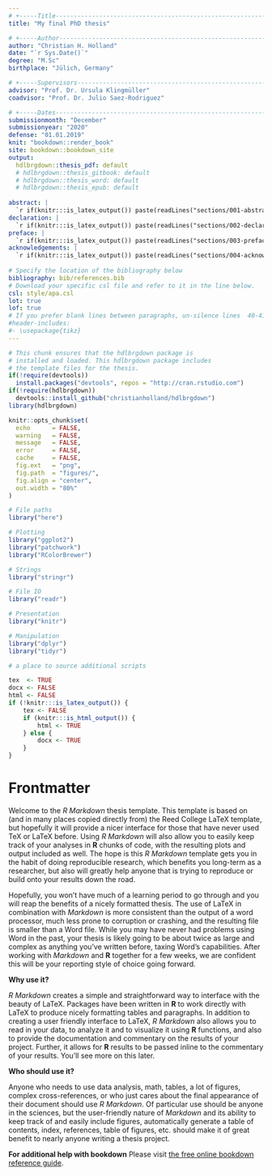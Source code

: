 ```yaml
---
# +-----Title------------------------------------------------------------------+
title: "My final PhD thesis"

# +-----Author-----------------------------------------------------------------+
author: "Christian H. Holland"
date: "`r Sys.Date()`"
degree: "M.Sc"
birthplace: "Jülich, Germany"

# +-----Supervisors------------------------------------------------------------+
advisor: "Prof. Dr. Ursula Klingmüller"
coadvisor: "Prof. Dr. Julio Saez-Rodriguez"

# +-----Dates------------------------------------------------------------+
submissionmonth: "December"
submissionyear: "2020"
defense: "01.01.2019"
knit: "bookdown::render_book"
site: bookdown::bookdown_site
output: 
  hdlbrgdown::thesis_pdf: default
  # hdlbrgdown::thesis_gitbook: default
  # hdlbrgdown::thesis_word: default
  # hdlbrgdown::thesis_epub: default
  
abstract: |
  `r if(knitr:::is_latex_output()) paste(readLines("sections/001-abstract.Rmd"), collapse = "\n  ")`
declaration: |
  `r if(knitr:::is_latex_output()) paste(readLines("sections/002-declaration.Rmd"), collapse = "\n  ")`
preface: |
  `r if(knitr:::is_latex_output()) paste(readLines("sections/003-preface.Rmd"), collapse = "\n  ")`
acknowledgements: |
  `r if(knitr:::is_latex_output()) paste(readLines("sections/004-acknowledge.Rmd"), collapse = "\n  ")`
  
# Specify the location of the bibliography below
bibliography: bib/references.bib
# Download your specific csl file and refer to it in the line below.
csl: style/apa.csl
lot: true
lof: true
# If you prefer blank lines between paragraphs, un-silence lines  40-41 (this requires package tikz)
#header-includes:
#- \usepackage{tikz}
---
```


<!--
Above is the YAML (YAML Ain't Markup Language) header that includes a lot of metadata used to produce the document.  Be careful with spacing in this header!

If you'd prefer to not include a Dedication, for example, simply delete the section entirely, or silence (add #) them. 

If you have other LaTeX packages you would like to include, delete the # before header-includes and list the packages after hyphens on new lines.

If you'd like to include a comment that won't be produced in your resulting file enclose it in a block like this.

If you receive a duplicate label error after knitting, make sure to delete the index.Rmd file and then knit again.
-->

```r
# This chunk ensures that the hdlbrgdown package is
# installed and loaded. This hdlbrgdown package includes
# the template files for the thesis.
if(!require(devtools))
  install.packages("devtools", repos = "http://cran.rstudio.com")
if(!require(hdlbrgdown))
  devtools::install_github("christianholland/hdlbrgdown")
library(hdlbrgdown)
```

```r
knitr::opts_chunk$set(
  echo      = FALSE,
  warning   = FALSE,
  message   = FALSE,
  error     = FALSE,
  cache     = FALSE,
  fig.ext   = "png",
  fig.path  = "figures/",
  fig.align = "center",
  out.width = "80%"
)
```

```r
# File paths
library("here")

# Plotting
library("ggplot2")
library("patchwork")
library("RColorBrewer")

# Strings
library("stringr")

# File IO
library("readr")

# Presentation
library("knitr")

# Manipulation
library("dplyr")
library("tidyr")
```

```r
# a place to source additional scripts
```

```r
tex  <- TRUE
docx <- FALSE
html <- FALSE
if (!knitr:::is_latex_output()) {
    tex <- FALSE
    if (knitr:::is_html_output()) {
        html <- TRUE
    } else {
        docx <- TRUE
    }
}
```


<!-- On ordering the chapter files:
There are two options:
1. Name your chapter files in the order in which you want them to appear (e.g., 01-Inro, 02-Data, 03-Conclusions). 
2. Otherwise, you can specify the order in which they appear in the _bookdown.yml (for PDF only).

Do not include 00(two-hyphens)prelim.Rmd and 00-abstract.Rmd in the YAML file--they are handled in the YAML above differently for the PDF version.
-->

<!-- The {.unnumbered} option here means that the introduction will be "Chapter 0." You can also use {-} for no numbers
on chapters.
-->

# Frontmatter {.unnumbered}

Welcome to the _R Markdown_ thesis template. This template is based on (and in many places copied directly from) the Reed College LaTeX template, but hopefully it will provide a nicer interface for those that have never used TeX or LaTeX before.  Using _R Markdown_ will also allow you to easily keep track of your analyses in **R** chunks of code, with the resulting plots and output included as well.  The hope is this _R Markdown_ template gets you in the habit of doing reproducible research, which benefits you long-term as a researcher, but also will greatly help anyone that is trying to reproduce or build onto your results down the road.

Hopefully, you won't have much of a learning period to go through and you will reap the benefits of a nicely formatted thesis.  The use of LaTeX in combination with _Markdown_ is more consistent than the output of a word processor, much less prone to corruption or crashing, and the resulting file is smaller than a Word file. While you may have never had problems using Word in the past, your thesis is likely going to be about twice as large and complex as anything you've written before, taxing Word's capabilities.  After working with _Markdown_ and **R** together for a few weeks, we are confident this will be your reporting style of choice going forward.

<!-- 
If you're still on the fence about using _R Markdown_, check out the resource for newbies available at <https://ismayc.github.io/rbasics-book/> or email us at <data@reed.edu>. 
-->

**Why use it?**

_R Markdown_ creates a simple and straightforward way to interface with the beauty of LaTeX.  Packages have been written in **R** to work directly with LaTeX to produce nicely formatting tables and paragraphs. In addition to creating a user friendly interface to LaTeX, _R Markdown_ also allows you to read in your data, to analyze it and to visualize it using **R** functions, and also to provide the documentation and commentary on the results of your project.  Further, it allows for **R** results to be passed inline to the commentary of your results.  You'll see more on this later.  

<!-- 
Having your code and commentary all together in one place has a plethora of benefits!
-->

**Who should use it?**

Anyone who needs to use data analysis, math, tables, a lot of figures, complex cross-references, or who just cares about the final appearance of their document should use _R Markdown_. Of particular use should be anyone in the sciences, but the user-friendly nature of _Markdown_ and its ability to keep track of and easily include figures, automatically generate a table of contents, index, references, table of figures, etc. should make it of great benefit to nearly anyone writing a thesis project.

**For additional help with bookdown** 
Please visit [the free online bookdown reference guide](https://bookdown.org/yihui/bookdown/).
